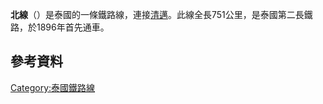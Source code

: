 {{Infobox rail line
| name                            = 北線
| color                           = {{SRT color|Northern}}
| image                           = Hitachi4519.JPG
| image_width                     = 220
| image_alt                       = 
| caption                         = [[華富里站|華富里站]]城際列車
| type                            = [[城際鐵路|城際鐵路]]
| system                          = 
| status                          = 
| locale                          = 
| start                           = [[曼谷站|曼谷站]]
| end                             = [[清邁站|清邁站]]
| stations                        = 
| routes                          = 
| daily_ridership                 = 
| open                            = 1896年3月26日
| close                           = 
| owner                           = [[泰國國家鐵路局|泰國國家鐵路局]]
| operator                        = 
| character                       = 
| depot                           = 
| stock                           = 
| linelength_km                   = 751
| tracklength                     = 
| tracks                          = 
| gauge                           = 1,000 mm
| minradius                       = 
| racksystem                      = 
| routenumber                     = 
| electrification                 = 
| speed                           = 
| elevation                       = 
| website                         = 
| map                             = 
| map_state                       = 
}}
'''北線'''（{{lang-th|ทางรถไฟสายเหนือ}}）是泰國的一條鐵路線，連接[[清邁|清邁]]。此線全長751公里，是泰國第二長鐵路，於1896年首先通車。

== 參考資料 ==
{{Reflist}}

[[Category:泰國鐵路線|Category:泰國鐵路線]]